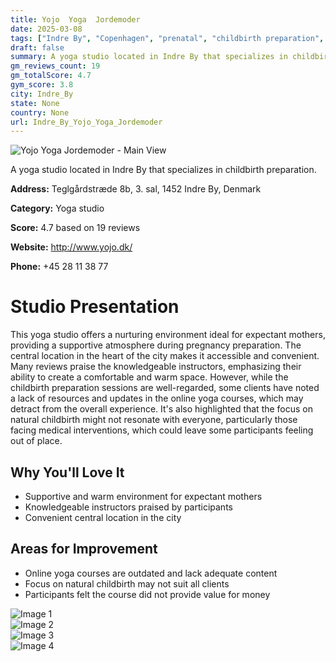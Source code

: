 ```yaml
---
title: Yojo  Yoga  Jordemoder
date: 2025-03-08
tags: ["Indre By", "Copenhagen", "prenatal", "childbirth preparation", "supportive", "accessible", "Indre By"]  
draft: false
summary: A yoga studio located in Indre By that specializes in childbirth preparation.
gm_reviews_count: 19
gm_totalScore: 4.7
gym_score: 3.8
city: Indre_By
state: None
country: None
url: Indre_By_Yojo_Yoga_Jordemoder
---
```


<div className="aspect-[16/9] relative my-8">
  <img 
    src="https://lh5.googleusercontent.com/p/AF1QipPu-7gWlWoBPXygsP10WYOIjq0B440ThKxX7VQY=w1920-h1080-k-no"
    alt="Yojo  Yoga  Jordemoder - Main View"
    className="object-cover absolute inset-0 w-full h-full rounded-lg"
  />
</div>

A yoga studio located in Indre By that specializes in childbirth preparation.

**Address:** Teglgårdstræde 8b, 3. sal, 1452 Indre By, Denmark

**Category:** Yoga studio

**Score:** 4.7 based on 19 reviews

**Website:** http://www.yojo.dk/

**Phone:** +45 28 11 38 77

# Studio Presentation

This yoga studio offers a nurturing environment ideal for expectant mothers, providing a supportive atmosphere during pregnancy preparation. The central location in the heart of the city makes it accessible and convenient. Many reviews praise the knowledgeable instructors, emphasizing their ability to create a comfortable and warm space. However, while the childbirth preparation sessions are well-regarded, some clients have noted a lack of resources and updates in the online yoga courses, which may detract from the overall experience. It's also highlighted that the focus on natural childbirth might not resonate with everyone, particularly those facing medical interventions, which could leave some participants feeling out of place.

## Why You'll Love It

- Supportive and warm environment for expectant mothers
- Knowledgeable instructors praised by participants
- Convenient central location in the city

## Areas for Improvement

- Online yoga courses are outdated and lack adequate content
- Focus on natural childbirth may not suit all clients
- Participants felt the course did not provide value for money

<div className="grid grid-cols-1 xl:grid-cols-2 gap-4 my-8">
<div className="aspect-[4/3] relative"><img src="https://lh5.googleusercontent.com/p/AF1QipPqNdzewxiBfo6VOTWu2S9D0vAZmTUUuVWKasoK=w1920-h1080-k-no" alt="Image 1" className="object-cover absolute inset-0 w-full h-full rounded-lg" /></div>
<div className="aspect-[4/3] relative"><img src="https://lh5.googleusercontent.com/p/AF1QipNv68nvGnpIAE5Oy-N90Fg9lrYV-cmvIzN6rDHm=w1920-h1080-k-no" alt="Image 2" className="object-cover absolute inset-0 w-full h-full rounded-lg" /></div>
<div className="aspect-[4/3] relative"><img src="https://lh5.googleusercontent.com/p/AF1QipOH0tIZKwShvMoqEyDXWHnJGjKgXYTWcElGcpZv=w1920-h1080-k-no" alt="Image 3" className="object-cover absolute inset-0 w-full h-full rounded-lg" /></div>
<div className="aspect-[4/3] relative"><img src="https://lh5.googleusercontent.com/p/AF1QipOF7V0mU1uJ2ez5E8GSF7-mfisS3W53L31JGy8u=w1920-h1080-k-no" alt="Image 4" className="object-cover absolute inset-0 w-full h-full rounded-lg" /></div>
</div>